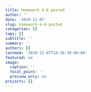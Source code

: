 ```yaml
---
title: Homework 4-6 posted
author: ''
date: '2019-11-07'
slug: homework-4-6-posted
categories: []
tags: []
subtitle: ''
summary: ''
authors: []
lastmod: '2019-11-07T14:36:30-06:00'
featured: no
image:
  caption: ''
  focal_point: ''
  preview_only: no
projects: []
---
```

